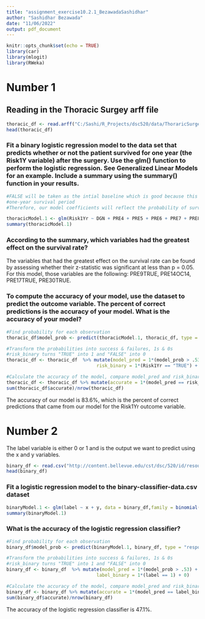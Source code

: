 ```yaml
---
title: "assignment_exercise10.2.1_BezawadaSashidhar"
author: "Sashidhar Bezawada"
date: "11/06/2022"
output: pdf_document
---
```


```r
knitr::opts_chunk$set(echo = TRUE)
library(car)
library(mlogit)
library(RWeka)
```

# Number 1
## Reading in the Thoracic Surgey arff file

```r
thoracic_df <- read.arff("C:/Sashi/R_Projects/dsc520/data/ThoraricSurgery.arff")
head(thoracic_df)
```

### Fit a binary logistic regression model to the data set that predicts whether or not the patient survived for one year (the Risk1Y variable) after the surgery. Use the glm() function to perform the logistic regression. See Generalized Linear Models for an example. Include a summary using the summary() function in your results.

```r
#FALSE will be taken as the intial baseline which is good because this represents that the individual did not make it past the
#one-year survival period
#Therefore, our model coefficients will reflect the probability of surviving rather than the probability of not surviving

thoracicModel.1 <- glm(Risk1Yr ~ DGN + PRE4 + PRE5 + PRE6 + PRE7 + PRE8 + PRE9 + PRE10 + PRE11 + PRE14 + PRE17 + PRE19 + PRE25 + PRE30 + PRE32 + AGE, data = thoracic_df,family = binomial())
summary(thoracicModel.1)
```

### According to the summary, which variables had the greatest effect on the survival rate?

The variables that had the greatest effect on the survival rate can be found by assessing whether their z-statistic was significant at less than p = 0.05. 
For this model, those variables are the following: PRE9TRUE, PRE14OC14, PRE17TRUE, PRE30TRUE. 

### To compute the accuracy of your model, use the dataset to predict the outcome variable. The percent of correct predictions is the accuracy of your model. What is the accuracy of your model?

```r
#Find probability for each observation
thoracic_df$model_prob <- predict(thoracicModel.1, thoracic_df, type = "response")

#Transform the probabilities into success & failures, 1s & 0s
#risk_binary turns "TRUE" into 1 and "FALSE" into 0
thoracic_df <- thoracic_df  %>% mutate(model_pred = 1*(model_prob > .53) + 0,
                                 risk_binary = 1*(Risk1Yr == "TRUE") + 0)

#Calculate the accuracy of the model, compare model_pred and risk_binary
thoracic_df <- thoracic_df %>% mutate(accurate = 1*(model_pred == risk_binary))
sum(thoracic_df$accurate)/nrow(thoracic_df)
```

The accuracy of our model is 83.6%, which is the percent of correct predictions that came from our model for the Risk1Yr outcome variable.

# Number 2
The label variable is either 0 or 1 and is the output we want to predict using the x and y variables.
```r
binary_df <- read.csv("http://content.bellevue.edu/cst/dsc/520/id/resources/binary-classifier-data.csv")
head(binary_df)
```

### Fit a logistic regression model to the binary-classifier-data.csv dataset
```r

binaryModel.1 <- glm(label ~ x + y, data = binary_df,family = binomial())
summary(binaryModel.1)
```
### What is the accuracy of the logistic regression classifier?
```r
#Find probability for each observation
binary_df$model_prob <- predict(binaryModel.1, binary_df, type = "response")

#Transform the probabilities into success & failures, 1s & 0s
#risk_binary turns "TRUE" into 1 and "FALSE" into 0
binary_df <- binary_df  %>% mutate(model_pred = 1*(model_prob > .53) + 0,
                                 label_binary = 1*(label == 1) + 0)

#Calculate the accuracy of the model, compare model_pred and risk_binary
binary_df <- binary_df %>% mutate(accurate = 1*(model_pred == label_binary))
sum(binary_df$accurate)/nrow(binary_df)
```
The accuracy of the logistic regression classifier is 47.1%. 